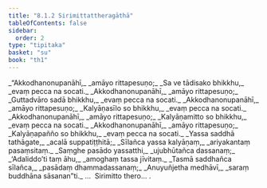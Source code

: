 ```yaml
---
title: "8.1.2 Sirimittattheragāthā"
tableOfContents: false
sidebar:
  order: 2
type: "tipitaka"
basket: "su"
book: "th1"
---
```



<DynamicBreadcrumb />

<Division number="502" book="th1">

<Paragraph number="796" type="verses" book="th1">
_“Akkodhanonupanāhī,_  
_amāyo rittapesuṇo;_  
_Sa ve tādisako bhikkhu,_  
_evaṃ pecca na socati._  

</Paragraph>

</Division>
<Division number="503" book="th1">

<Paragraph number="797" type="verses" book="th1">
_Akkodhanonupanāhī,_  
_amāyo rittapesuṇo;_  
_Guttadvāro sadā bhikkhu,_  
_evaṃ pecca na socati._  

</Paragraph>

</Division>
<Division number="504" book="th1">

<Paragraph number="798" type="verses" book="th1">
_Akkodhanonupanāhī,_  
_amāyo rittapesuṇo;_  
_Kalyāṇasīlo so bhikkhu,_  
_evaṃ pecca na socati._  

</Paragraph>

</Division>
<Division number="505" book="th1">

<Paragraph number="799" type="verses" book="th1">
_Akkodhanonupanāhī,_  
_amāyo rittapesuṇo;_  
_Kalyāṇamitto so bhikkhu,_  
_evaṃ pecca na socati._  

</Paragraph>

</Division>
<Division number="506" book="th1">

<Paragraph number="800" type="verses" book="th1">
_Akkodhanonupanāhī,_  
_amāyo rittapesuṇo;_  
_Kalyāṇapañño so bhikkhu,_  
_evaṃ pecca na socati._  

</Paragraph>

</Division>
<Division number="507" book="th1">

<Paragraph number="801" type="verses" book="th1">
_Yassa saddhā tathāgate,_  
_acalā suppatiṭṭhitā;_  
_Sīlañca yassa kalyāṇaṃ,_  
_ariyakantaṃ pasaṃsitaṃ._  

</Paragraph>

</Division>
<Division number="508" book="th1">

<Paragraph number="802" type="verses" book="th1">
_Saṃghe pasādo yassatthi,_  
_ujubhūtañca dassanaṃ;_  
_‘Adaliddo’ti taṃ āhu,_  
_amoghaṃ tassa jīvitaṃ._  

</Paragraph>

</Division>
<Division number="509" book="th1">

<Paragraph number="803" type="verses" book="th1">
_Tasmā saddhañca sīlañca,_  
_pasādaṃ dhammadassanaṃ;_  
_Anuyuñjetha medhāvī,_  
_saraṃ buddhāna sāsanan”ti._  


</Paragraph>
</Division>

<Paragraph number="804" type="center" book="th1">
…  Sirimitto thero… .
</Paragraph>
